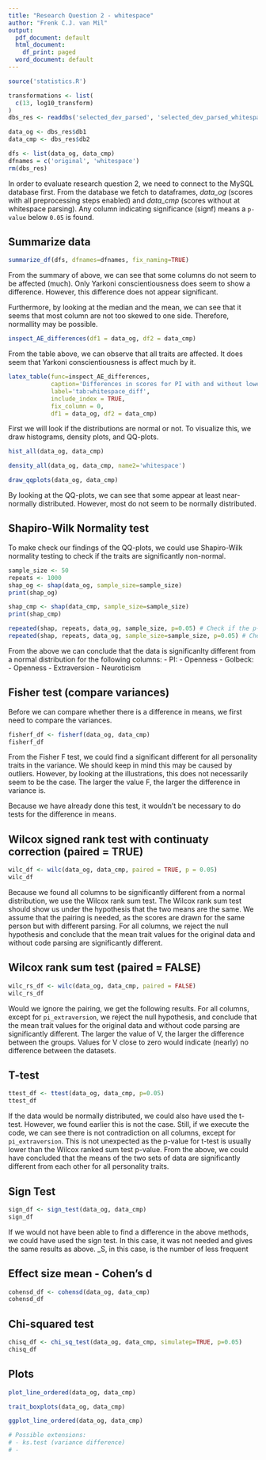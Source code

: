 ```yaml
---
title: "Research Question 2 - whitespace"
author: "Frenk C.J. van Mil"
output:
  pdf_document: default
  html_document:
    df_print: paged
  word_document: default
---
```


```r
source('statistics.R')
```

```r
transformations <- list(
  c(13, log10_transform)
)
dbs_res <- readdbs('selected_dev_parsed', 'selected_dev_parsed_whitespace', transformations = transformations)

data_og <- dbs_res$db1
data_cmp <- dbs_res$db2

dfs <- list(data_og, data_cmp)
dfnames = c('original', 'whitespace')
rm(dbs_res)
```

In order to evaluate research question 2, we need to connect to the MySQL database first. From the database we fetch to dataframes, _data\_og_ (scores with all preprocessing steps enabled) and _data\_cmp_ (scores without at whitespace parsing). Any column indicating significance (signf) means a `p-value` below `0.05` is found.

## Summarize data
```r
summarize_df(dfs, dfnames=dfnames, fix_naming=TRUE)
```

From the summary of above, we can see that some columns do not seem to be affected (much). Only Yarkoni conscientiousness does seem to show a difference. However, this difference does not appear significant.

Furthermore, by looking at the median and the mean, we can see that it seems that most column are not too skewed to one side. Therefore, normallity may be possible.

```r
inspect_AE_differences(df1 = data_og, df2 = data_cmp)
```

From the table above, we can observe that all traits are affected. It does seem that Yarkoni conscientiousness is affect much by it.

```r
latex_table(func=inspect_AE_differences, 
            caption='Differences in scores for PI with and without lowercase parsing.',
            label='tab:whitespace_diff',
            include_index = TRUE,
            fix_column = 0,
            df1 = data_og, df2 = data_cmp)
```

First we will look if the distributions are normal or not. To visualize this, we draw histograms, density plots, and QQ-plots.

```r
hist_all(data_og, data_cmp)
```

```r
density_all(data_og, data_cmp, name2='whitespace')
```

```r
draw_qqplots(data_og, data_cmp)
```

By looking at the QQ-plots, we can see that some appear at least near-normally distributed. However, most do not seem to be normally distributed.


## Shapiro-Wilk Normality test
To make check our findings of the QQ-plots, we could use Shapiro-Wilk normality testing to check if the traits are significantly non-normal.
```r
sample_size <- 50
repeats <- 1000
shap_og <- shap(data_og, sample_size=sample_size)
print(shap_og)

shap_cmp <- shap(data_cmp, sample_size=sample_size)
print(shap_cmp)

repeated(shap, repeats, data_og, sample_size, p=0.05) # Check if the p-values are most of the time right.
repeated(shap, repeats, data_og, sample_size=sample_size, p=0.05) # Check if the p-values are most of the time right.
```


From the above we can conclude that the data is significanlty different from a normal distribution for the following columns:
- PI:
  - Openness
- Golbeck:
  - Openness
  - Extraversion
  - Neuroticism

## Fisher test (compare variances)
Before we can compare whether there is a difference in means, we first need to compare the variances.

```r
fisherf_df <- fisherf(data_og, data_cmp)
fisherf_df
```
From the Fisher F test, we could find a significant different for all personality traits in the variance. We should keep in mind this may be caused by outliers. However, by looking at the illustrations, this does not necessarily seem to be the case. The larger the value F, the larger the difference in variance is.

Because we have already done this test, it wouldn't be necessary to do tests for the difference in means.

## Wilcox signed rank test with continuaty correction (paired = TRUE)
```r
wilc_df <- wilc(data_og, data_cmp, paired = TRUE, p = 0.05)
wilc_df
```

Because we found all columns to be significantly different from a normal distribution, we use the Wilcox rank sum test. The Wilcox rank sum test should show us under the hypothesis that the two means are the same. We assume that the pairing is needed, as the scores are drawn for the same person but with different parsing.
For all columns, we reject the null hypothesis and conclude that the mean trait values for the original data and without code parsing are significantly different.

## Wilcox rank sum test (paired = FALSE)
```r
wilc_rs_df <- wilc(data_og, data_cmp, paired = FALSE)
wilc_rs_df
```

Would we ignore the pairing, we get the following results.
For all columns, except for `pi_extraversion`, we reject the null hypothesis, and conclude that the mean trait values for the original data and without code parsing are significantly different.
The larger the value of V, the larger the difference between the groups. Values for V close to zero would indicate (nearly) no difference between the datasets.

## T-test
```r
ttest_df <- ttest(data_og, data_cmp, p=0.05)
ttest_df
```

If the data would be normally distributed, we could also have used the t-test. However, we found earlier this is not the case.
Still, if we execute the code, we can see there is not contradiction on all columns, except for `pi_extraversion`. This is not unexpected as the p-value for t-test is usually lower than the Wilcox ranked sum test p-value.
From the above, we could have concluded that the means of the two sets of data are significantly different from each other for all personality traits.

## Sign Test
```r
sign_df <- sign_test(data_og, data_cmp)
sign_df
```

If we would not have been able to find a difference in the above methods, we could have used the sign test. In this case, it was not needed and gives the same results as above.
_S, in this case, is the number of less frequent 

## Effect size mean - Cohen's d
```r
cohensd_df <- cohensd(data_og, data_cmp)
cohensd_df
```

## Chi-squared test
```r
chisq_df <- chi_sq_test(data_og, data_cmp, simulatep=TRUE, p=0.05)
chisq_df
```

## Plots
```r
plot_line_ordered(data_og, data_cmp)
```

```r
trait_boxplots(data_og, data_cmp)
```

```r
ggplot_line_ordered(data_og, data_cmp)
```

```r
# Possible extensions:
# - ks.test (variance difference)
# - 
```

